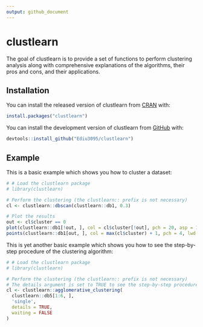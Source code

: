 ```yaml
---
output: github_document
---
```


<!-- README.md is generated from README.Rmd. Please edit that file -->

# clustlearn

The goal of clustlearn is to provide a set of functions to perform clustering analysis along with comprehensive explanations of the algorithms, their pros and cons, and their applications.

## Installation

You can install the released version of clustlearn from [CRAN](https://CRAN.R-project.org) with:

``` r
install.packages("clustlearn")
```

You can install the development version of clustlearn from [GitHub](https://github.com/) with:

``` r
devtools::install_github("Ediu3095/clustlearn")
```

## Example

This is a basic example which shows you how to cluster a dataset:

```r
# # Load the clustlearn package
# library(clustlearn)

# Perform the clustering (the clustlearn:: prefix is not necessary)
cl <- clustlearn::dbscan(clustlearn::db1, 0.3)

# Plot the results
out <- cl$cluster == 0
plot(clustlearn::db1[!out, ], col = cl$cluster[!out], pch = 20, asp = 1)
points(clustlearn::db1[out, ], col = max(cl$cluster) + 1, pch = 4, lwd = 2)
```

This is yet another basic example which shows you how to see the step-by-step procedure of the clustering algorithm:

```r
# # Load the clustlearn package
# library(clustlearn)

# Perform the clustering (the clustlearn:: prefix is not necessary)
# The details argument is set to TRUE to see the step-by-step procedure
cl <- clustlearn::agglomerative_clustering(
  clustlearn::db5[1:6, ],
  'single',
  details = TRUE,
  waiting = FALSE
)
```

<!-- You'll still need to render `README.Rmd` regularly, to keep `README.md` up-to-date. `devtools::build_readme()` is handy for this. You could also use GitHub Actions to re-render `README.Rmd` every time you push. An example workflow can be found here: <https://github.com/r-lib/actions/tree/v1/examples>. -->
